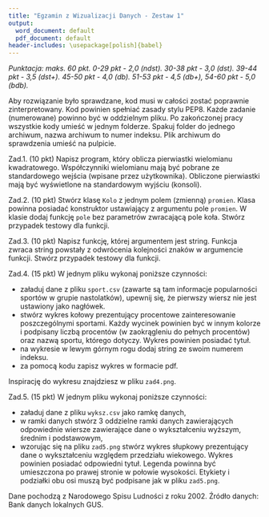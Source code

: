 ```yaml
---
title: "Egzamin z Wizualizacji Danych - Zestaw 1"
output:
  word_document: default
  pdf_document: default
header-includes: \usepackage[polish]{babel}
---
```


*Punktacja: maks. 60 pkt. 0-29 pkt - 2,0 (ndst). 30-38 pkt - 3,0 (dst). 39-44 pkt - 3,5 (dst+). 45-50 pkt - 4,0 (db). 51-53 pkt - 4,5 (db+), 54-60 pkt - 5,0 (bdb).*

Aby rozwiązanie było sprawdzane, kod musi w całości zostać poprawnie zinterpretowany. Kod powinien spełniać zasady stylu PEP8. Każde zadanie (numerowane) powinno być w oddzielnym pliku. Po zakończonej pracy wszystkie kody umieść w jednym folderze. Spakuj folder do jednego archiwum, nazwa archiwum to numer indeksu. Plik archiwum do sprawdzenia umieść na pulpicie.

Zad.1. (10 pkt) Napisz program, który oblicza pierwiastki wielomianu kwadratowego. Współczynniki wielomianu mają być pobrane ze standardowego wejścia (wpisane przez użytkownika). Obliczone pierwiastki mają być wyświetlone na standardowym wyjściu (konsoli).

Zad.2. (10 pkt) Stwórz klasę `Kolo` z jednym polem (zmienną) `promien`. Klasa powinna posiadać konstruktor ustawiający z argumentu pole `promien`. W klasie dodaj funkcję `pole` bez parametrów zwracającą pole koła. Stwórz przypadek testowy dla funkcji.

Zad.3. (10 pkt) Napisz funkcję, której argumentem jest string. Funkcja zwraca string powstały z odwrócenia kolejności znaków w argumencie funkcji. Stwórz przypadek testowy dla funkcji.

Zad.4. (15 pkt) W jednym pliku wykonaj poniższe czynności:

* załaduj dane z pliku `sport.csv` (zawarte są tam informacje popularności sportów w grupie nastolatków), upewnij się, że pierwszy wiersz nie jest ustawiony jako nagłówek.
* stwórz wykres kołowy prezentujący procentowe zainteresowanie poszczególnymi sportami. Każdy wycinek powinien być w innym kolorze i podpisany liczbą procentów (w zaokrągleniu do pełnych procentów) oraz nazwą sportu, którego dotyczy. Wykres powinien posiadać tytuł.
* na wykresie w lewym górnym rogu dodaj string ze swoim numerem indeksu.
* za pomocą kodu zapisz wykres w formacie pdf.

Inspirację do wykresu znajdziesz w pliku `zad4.png`.


Zad.5. (15 pkt) W jednym pliku wykonaj poniższe czynności:

* załaduj dane z pliku `wyksz.csv` jako ramkę danych,
* w ramki danych stwórz 3 oddzielne ramki danych zawierających odpowiednie wiersze zawierające dane o wykształceniu wyższym, średnim i podstawowym,
* wzorując się na pliku `zad5.png` stwórz wykres słupkowy prezentujący dane o wykształceniu względem przedziału wiekowego. Wykres powinien posiadać odpowiedni tytuł. Legenda powinna być umieszczona po prawej stronie w połowie wysokości. Etykiety i podziałki obu osi muszą być podpisane jak w pliku `zad5.png`.


Dane pochodzą z Narodowego Spisu Ludności z roku 2002. Źródło danych: Bank danych lokalnych GUS. 